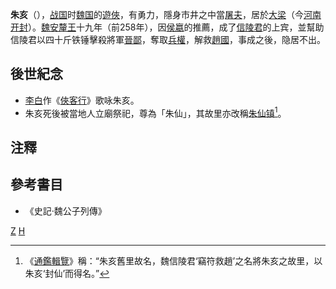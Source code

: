 {{Infobox 先秦人物
|名称=朱亥
|图像=
|图说=
|别称=
|姓=
|氏=朱
|名=亥
|字=
|别名=
|别字=
|谥号=
|时代=[[戰國時期|戰國時期]]
|国家=[[魏国_(战国)|魏国]]
|身份=
|官位=
|爵位=
|出生日期=
|出生地点=
|逝世日期=
|逝世地点=
|在位=
}}
'''朱亥'''（{{bd|?||?|}}），[[战国|战国]]时[[魏国_(战国)|魏国]]的[[遊俠|遊俠]]，有勇力，隱身市井之中當[[屠夫|屠夫]]，居於[[大梁|大梁]]（今[[河南|河南]][[开封|开封]]）。[[魏安釐王|魏安釐王]]十九年（前258年），因[[侯嬴|侯嬴]]的推薦，成了[[信陵君|信陵君]]的上宾，並幫助信陵君以四十斤铁锤擊殺將軍[[晉鄙|晉鄙]]，奪取[[兵權|兵權]]，解救[[趙國|趙國]]，事成之後，隐居不出。

==後世紀念==
*[[李白|李白]]作《[[俠客行_(詩)|俠客行]]》歌咏朱亥。
*朱亥死後被當地人立廟祭祀，尊為「朱仙」，其故里亦改稱[[朱仙镇|朱仙镇]]<ref>《[[通鑑輯覽|通鑑輯覽]]》稱：“朱亥舊里故名，魏信陵君‘竊符救趙’之名將朱亥之故里，以朱亥‘封仙’而得名。”</ref>。

==注釋==
{{reflist}}
==參考書目==
*《史記·魏公子列傳》

{{战国人物小作品}}
[[Category:春秋戰國軍事人物|Z]]
[[Category:朱姓|H]]
